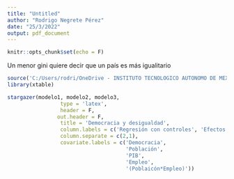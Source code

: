 ```yaml
---
title: "Untitled"
author: "Rodrigo Negrete Pérez"
date: "25/3/2022"
output: pdf_document
---
```


```r
knitr::opts_chunk$set(echo = F)
```

Un menor gini quiere decir que un país es más igualitario

```r
source('C:/Users/rodri/OneDrive - INSTITUTO TECNOLOGICO AUTONOMO DE MEXICO/Labs MIA/07_Regresion/Regresion_rs.R')
library(xtable)
```


```r
stargazer(modelo1, modelo2, modelo3,
                 type = 'latex',
                 header = F,
                out.header = F,
                 title = 'Democracia y desigualdad',
                 column.labels = c('Regresión con controles', 'Efectos fijos y Errores agrupados'),
                 column.separate = c(2,1),
                 covariate.labels = c('Democracia',
                                      'Población',
                                      'PIB',
                                      'Empleo',
                                      '(Poblaicón*Empleo)'))
```


